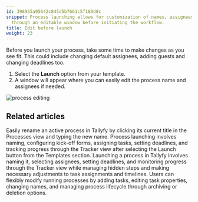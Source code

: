 ```yaml
---
id: 398955a95642c845d5b7661c5f180d8c
snippet: Process launching allows for customization of names, assignees, and deadlines
  through an editable window before initiating the workflow.
title: Edit before launch
weight: 23
---
```


Before you launch your process, take some time to make changes as you see fit. This could include changing default assignees, adding guests and changing deadlines too.

1. Select the **Launch** option from your template.
2. A window will appear where you can easily edit the process name and assignees if needed.

![process editing](https://screenshots.tallyfy.com/tallyfy-demo%2fpro%2fdesktop-light-edit-process-before-launch.png)


## Related articles
<CardGrid>
<LinkTitleCard header="<b>Edit Processes > Rename a process</b>" href="/products/pro/tracking-and-tasks/processes/edit-processes/how-can-i-rename-a-process-in-tallyfy/" > Easily rename an active process in Tallyfy by clicking its current title in the Processes view and typing the new name. </LinkTitleCard>
<LinkTitleCard header="<b>Tutorials > Launch a process</b>" href="/products/pro/tutorials/your-first-process/" > Process launching involves naming, configuring kick-off forms, assigning tasks, setting deadlines, and tracking progress through the Tracker view after selecting the Launch button from the Templates section. </LinkTitleCard>
<LinkTitleCard header="<b>Launching > Launch manually</b>" href="/products/pro/launching/how-can-i-launch-a-process-in-tallyfy/" > Launching a process in Tallyfy involves naming it, selecting assignees, setting deadlines, and monitoring progress through the Tracker view while managing hidden steps and making necessary adjustments to task assignments and timelines. </LinkTitleCard>
<LinkTitleCard header="<b>Processes > Edit processes</b>" href="/products/pro/tracking-and-tasks/processes/edit-processes/" > Users can flexibly modify running processes by adding tasks, editing task properties, changing names, and managing process lifecycle through archiving or deletion options. </LinkTitleCard>
</CardGrid>